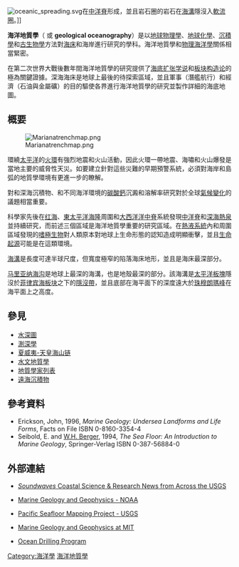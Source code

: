 [[File:oceanic_spreading.svg|thumb]]在[[中洋脊|中洋脊]]形成，並且岩石圈的岩石在[[海溝|海溝]]隱沒入[[軟流圈|軟流圈]]。]]

'''海洋地質學'''（{{lang-en|'''Marine geology'''}} 或 '''geological oceanography'''）是以[[地球物理學|地球物理學]]、[[地球化學|地球化學]]、[[沉積學|沉積學]]和[[古生物學|古生物學]]方法對[[海床|海床]]和海岸進行研究的學科。海洋地質學和[[物理海洋學|物理海洋學]]關係相當緊密。

在第二次世界大戰後數年間海洋地質學的研究提供了[[海底扩张学说|海底扩张学说]]和[[板块构造论|板块构造论]]的極為關鍵證據。深海海床是地球上最後的待探索區域，並且軍事（潛艦航行）和經濟（石油與金屬礦）的目的驅使各界進行海洋地質學的研究並製作詳細的海底地圖。

==概要==
[[Image:Marianatrenchmap.png|thumb]] 

環繞[[太平洋|太平洋]]的[[环太平洋火山带|火環]]有強烈地震和火山活動，因此火環一帶地震、海嘯和火山爆發是當地主要的威脅性天災。如要建立針對這些災難的早期預警系統，必須對海岸和島弧的地質學環境有更進一步的瞭解。

對{{link-en|沿岸帶|Littoral zone}}和深海沉積物、和不同海洋環境的[[碳酸鈣|碳酸鈣]]沉澱和溶解率研究對於全球[[氣候變化|氣候變化]]的議題相當重要。 

科學家先後在[[红海|红海]]、[[東太平洋海隆|東太平洋海隆]]周圍和[[大西洋洋中脊|大西洋洋中脊]]系統發現[[中洋脊|中洋脊]]和[[深海熱泉|深海熱泉]]並持續研究，而前述三個區域是海洋地質學重要的研究區域。在[[熱液系統|熱液系統]]內和周圍區域發現的[[嗜極生物|嗜極生物]]對人類原本對地球上生命形態的認知造成明顯衝擊，並且[[自然發生|生命起源]]可能是在這類環境。

[[海溝|海溝]]是長度可達半球尺度，但寬度極窄的陷落海床地形，並且是海床最深部分。 

[[马里亚纳海沟|马里亚纳海沟]]是地球上最深的海溝，也是地殼最深的部分。該海溝是[[太平洋板塊|太平洋板塊]]隱沒於[[菲律宾海板块|菲律宾海板块]]之下的[[隱沒帶|隱沒帶]]，並且底部在海平面下的深度遠大於[[珠穆朗瑪峰|珠穆朗瑪峰]]在海平面上之高度。

{{clear}}

== 參見 ==
* [[水深圖|水深圖]]
* [[測深學|測深學]]
* [[夏威夷-天皇海山链|夏威夷-天皇海山链]]
* [[水文地質學|水文地質學]]
* [[地質學家列表|地質學家列表]]
* [[遠海沉積物|遠海沉積物]]

==參考資料==
* Erickson, John, 1996, ''Marine Geology: Undersea Landforms and Life Forms'', Facts on File ISBN 0-8160-3354-4  
* Seibold, E. and [[沃爾夫岡·伯格|W.H. Berger]], 1994, ''The Sea Floor: An Introduction to Marine Geology'', Springer-Verlag ISBN 0-387-56884-0

==外部連結==
* {{En}}[https://web.archive.org/web/20150219013353/http://soundwaves.usgs.gov/ ''Soundwaves'' Coastal Science & Research News from Across the USGS]
* {{En}}[http://www.ngdc.noaa.gov/mgg/aboutmgg/aboutwdcmgg.html Marine Geology and Geophysics - NOAA] {{Wayback|url=http://www.ngdc.noaa.gov/mgg/aboutmgg/aboutwdcmgg.html |date=20140307033613 }}
* {{En}}[http://walrus.wr.usgs.gov/pacmaps/ Pacific Seafloor Mapping Project - USGS] {{Wayback|url=http://walrus.wr.usgs.gov/pacmaps/ |date=20140318033203 }}
* {{En}}[http://web.mit.edu/mit-whoi/www/research/mgg/ Marine Geology and Geophysics at MIT] {{Wayback|url=http://web.mit.edu/mit-whoi/www/research/mgg/ |date=20090220033325 }}
* {{En}}[http://www-odp.tamu.edu/ Ocean Drilling Program] {{Wayback|url=http://www-odp.tamu.edu/ |date=20180701070421 }}

{{地质学}}
{{Physical oceanography}}

{{Authority control}}
[[Category:海洋學|Category:海洋學]]
[[Category:海洋地質學|]]